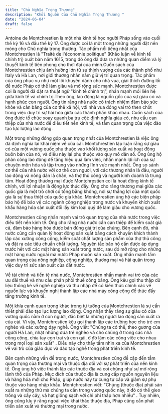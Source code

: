 ```yaml
---
title: "Chủ Nghĩa Trọng Thương"
description: "Khởi Nguồn Của Chủ Nghĩa Trọng Thương "
date: "2024-06-04"
draft: false
---
```


Antoine de Montchrestien là một nhà kinh tế học người Pháp sống vào cuối thế kỷ 16 và đầu thế kỷ 17. Ông được coi là một trong những người đặt nền móng cho Chủ nghĩa trọng thương. Tác phẩm nổi tiếng nhất của Montchrestien là "Traité de l'économie politique" (Khảo luận về kinh tế chính trị) xuất bản năm 1615, trong đó ông đã đưa ra những quan điểm và lý thuyết kinh tế tiên phong cho thời đại của mình.Cuốn sách của Montchrestien chịu ảnh hưởng lớn từ sự thịnh vượng của các thành phố như Italy và Hà Lan, nơi giới thương nhân nắm giữ vị trí quan trọng. Tác phẩm của ông phục vụ như một lời khuyên dành cho nhà vua, giải thích đường lối để nước Pháp có thể làm giàu và mở rộng sức mạnh. Montchrestien được coi là người đã đặt ra thuật ngữ "kinh tế chính trị", nhấn mạnh mối liên hệ giữa kinh tế và chính trị.Theo ông, lao động là nguồn gốc của sự giàu có và hạnh phúc con người. Ông tin rằng nhà nước có trách nhiệm đảm bảo sức khỏe và cân bằng của cơ thể xã hội, với nhà vua đóng vai trò then chốt trong việc duy trì sự hài hòa giữa các thành phần khác nhau. Cuốn sách của ông được tổ chức xoay quanh ba trụ cột: định nghĩa giàu có, nhu cầu can thiệp của nhà nước để điều tiết nền kinh tế, và tầm quan trọng của việc đào tạo lực lượng lao động.

Một trong những đóng góp quan trọng nhất của Montchrestien là việc ông đã định nghĩa lại khái niệm về của cải. Montchrestien lập luận rằng sự giàu có của một vương quốc phụ thuộc vào khối lượng sản xuất và hoạt động buôn bán của nó, và điều này lại phụ thuộc vào quy mô dân số. Ông ủng hộ phân công lao động để tăng hiệu quả làm việc, nhấn mạnh lợi ích của sự chuyên môn hóa và tập trung vào những lĩnh vực mạnh nhất. Ông so sánh cơ thể của nhà nước với cơ thể con người, với các thương nhân là đầu, người lao động và nông dân là chân, và thợ thủ công và người kinh doanh là trung tâm. Hoạt động thương mại được Montchrestien coi là hoạt động kinh tế chính, với lợi nhuận là động lực thúc đẩy. Ông cho rằng thương mại giữa các quốc gia là một trò chơi có tổng bằng không, nơi sự thắng lợi của một quốc gia là sự thua thiệt của quốc gia khác. Montchrestien ủng hộ các biện pháp bảo hộ để bảo vệ các ngành công nghiệp trong nước và khuyến khích xuất khẩu hàng hóa sản xuất đổi lấy kim loại quý để làm giàu cho vương quốc.

Montchrestien cũng nhấn mạnh vai trò quan trọng của nhà nước trong việc điều tiết nền kinh tế. Ông cho rằng nhà nước cần can thiệp để kiểm soát giá cả, đảm bảo hàng hóa được bán đúng giá trị của chúng. Bên cạnh đó, nhà nước cũng cần quản lý hoạt động sản xuất bằng cách khuyến khích thành lập các xưởng công cộng, kiểm soát chất lượng sản phẩm của thợ thủ công và đặt ra các tiêu chuẩn chất lượng. Nguyên tắc bảo hộ cần được áp dụng trước hết với các mặt hàng sản xuất trong nước, sau đó mở rộng cho những mặt hàng nước ngoài mà nước Pháp muốn sản xuất. Ông nhấn mạnh tầm quan trọng của nông nghiệp, công nghiệp, thương mại và hải quân trong việc duy trì sức sản xuất của đất nước.

Về tài chính và tiền tệ nhà nước, Montchrestien nhấn mạnh vai trò của các ưu đãi thuế và nhu cầu phân phối thuế công bằng. Ông kêu gọi thu thập dữ liệu thống kê về nghề nghiệp và thu nhập để có kiến thức chính xác về nguồn lực và khuyến nghị thành lập các nhà máy công cộng để thúc đẩy tăng trưởng kinh tế.

Một khía cạnh quan trọng khác trong tư tưởng của Montchrestien là sự cần thiết phải đào tạo lực lượng lao động. Ông nhận thấy rằng sự giàu có của vương quốc nằm ở con người, đặc biệt là những người lao động sản xuất ra của cải. Vì vậy, Montchrestien kêu gọi thành lập các trường học cho trẻ em nghèo và các xưởng dạy nghề. Ông viết: "Chúng ta có thể, theo gương của người Hà Lan, nhặt những đứa trẻ nghèo và cho chúng ở trong các nhà công cộng, chia tay con trai và con gái, ở đó làm các công việc cho nhau trong mọi loại sản xuất" . Điều này cho thấy tầm nhìn xa của Montchrestien về vai trò của giáo dục và đào tạo nghề trong phát triển kinh tế.

Bên cạnh những vấn đề trong nước, Montchrestien cũng đề cập đến tầm quan trọng của thương mại và thuộc địa đối với sự phát triển của nền kinh tế. Ông ủng hộ việc thành lập các thuộc địa và coi chúng như sự mở rộng lãnh thổ của Pháp. Mục đích của thuộc địa là cung cấp nguồn nguyên liệu và hàng hóa mới cho Pháp, giúp nước này tự cung tự cấp và giảm sự phụ thuộc vào hàng nhập khẩu. Montchrestien viết: "Chúng (thuộc địa) phải sản xuất ra những thứ mà chúng ta cần trong vương quốc này, ở đó có thể gieo trồng và cấy cây, và hạt giống sạch với chi phí thấp hơn nhiều" . Tuy nhiên, ông cũng lưu ý rằng ngoài việc khai thác thuộc địa, Pháp cũng cần phát triển sản xuất và thương mại trong nước.